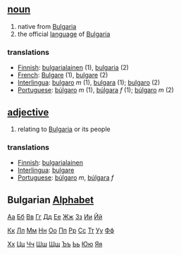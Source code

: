 == [[noun]] ==
# native from [[Bulgaria]]
# the official [[language]] of [[Bulgaria]]

=== translations ===
*[[Finnish]]: [[bulgarialainen]] (1), [[bulgaria]] (2)
*[[French]]: [[Bulgare]] (1), [[bulgare]] (2)
*[[Interlingua]]: [[bulgaro]] ''m'' (1), [[bulgara]] (1); [[bulgaro]] (2)
*[[Portuguese]]: [[búlgaro]] ''m'' (1), [[búlgara]] ''f'' (1); [[búlgaro]] ''m'' (2)

== [[adjective]] ==
# relating to [[Bulgaria]] or its people

=== translations ===
*[[Finnish]]: [[bulgarialainen]]
*[[Interlingua]]: [[bulgare]]
*[[Portuguese]]: [[búlgaro]] ''m'', [[búlgara]] ''f''

== Bulgarian [[Alphabet]] ==

[[А|Аа]] [[Б|Бб]] [[В|Вв]] [[Г|Гг]] [[Д|Дд]] [[Е|Ее]] [[Ж|Жж]] [[З|Зз]] [[И|Ии]] [[Й|Йй]]

[[К|Кк]] [[Л|Лл]] [[М|Мм]] [[Н|Нн]] [[О|Оо]] [[П|Пп]] [[Р|Рр]] [[С|Сс]] [[Т|Тт]] [[У|Уу]] [[Ф|Фф]]

[[Х|Хх]] [[Ц|Цц]] [[Ч|Чч]] [[Ш|Шш]] [[Щ|Щщ]] [[Ъ|Ъъ]] [[Ь|Ьь]] [[Ю|Юю]] [[Я|Яя]]
